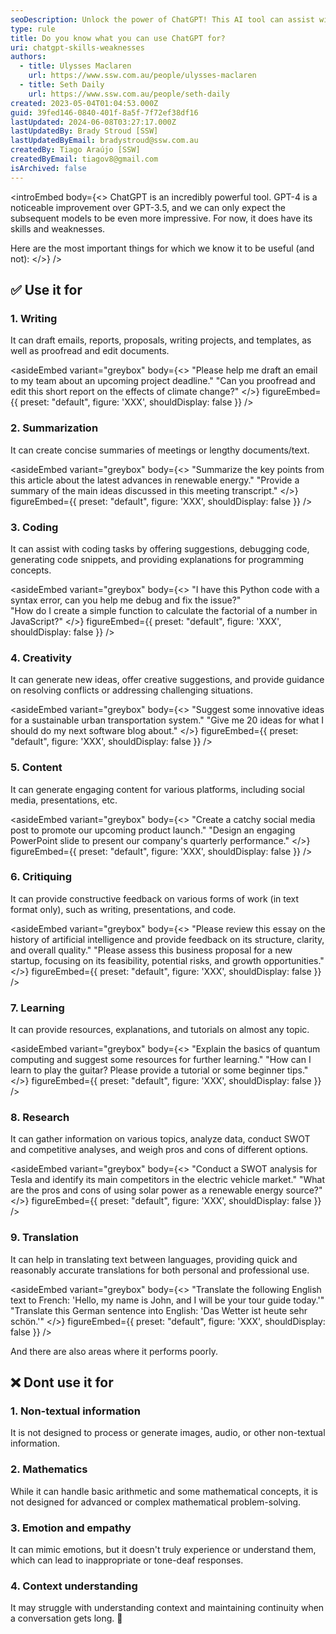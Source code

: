 ```yaml
---
seoDescription: Unlock the power of ChatGPT! This AI tool can assist with writing, summarization, coding, creativity, content generation, critiquing, learning, research, and translation tasks.
type: rule
title: Do you know what you can use ChatGPT for?
uri: chatgpt-skills-weaknesses
authors:
  - title: Ulysses Maclaren
    url: https://www.ssw.com.au/people/ulysses-maclaren
  - title: Seth Daily
    url: https://www.ssw.com.au/people/seth-daily
created: 2023-05-04T01:04:53.000Z
guid: 39fed146-0840-401f-8a5f-7f72ef38df16
lastUpdated: 2024-06-08T03:27:17.000Z
lastUpdatedBy: Brady Stroud [SSW]
lastUpdatedByEmail: bradystroud@ssw.com.au
createdBy: Tiago Araújo [SSW]
createdByEmail: tiagov8@gmail.com
isArchived: false
---
```


<introEmbed
  body={<>
ChatGPT is an incredibly powerful tool. GPT-4 is a noticeable improvement over GPT-3.5, and we can only expect the subsequent models to be even more impressive. For now, it does have its skills and weaknesses.

Here are the most important things for which we know it to be useful (and not):
  </>}
/>
## ✅ Use it for

### 1. Writing

It can draft emails, reports, proposals, writing projects, and templates, as well as proofread and edit documents.

<asideEmbed
  variant="greybox"
  body={<>
    "Please help me draft an email to my team about an upcoming project deadline."
"Can you proofread and edit this short report on the effects of climate change?"
  </>}
  figureEmbed={{
    preset: "default",
    figure: 'XXX',
    shouldDisplay: false
  }}
/>

### 2. Summarization

It can create concise summaries of meetings or lengthy documents/text.

<asideEmbed
  variant="greybox"
  body={<>
    "Summarize the key points from this article about the latest advances in renewable energy."
"Provide a summary of the main ideas discussed in this meeting transcript."
  </>}
  figureEmbed={{
    preset: "default",
    figure: 'XXX',
    shouldDisplay: false
  }}
/>

### 3. Coding

It can assist with coding tasks by offering suggestions, debugging code, generating code snippets, and providing explanations for programming concepts.

<asideEmbed
  variant="greybox"
  body={<>
    "I have this Python code with a syntax error, can you help me debug and fix the issue?"\
"How do I create a simple function to calculate the factorial of a number in JavaScript?"
  </>}
  figureEmbed={{
    preset: "default",
    figure: 'XXX',
    shouldDisplay: false
  }}
/>

### 4. Creativity

It can generate new ideas, offer creative suggestions, and provide guidance on resolving conflicts or addressing challenging situations.

<asideEmbed
  variant="greybox"
  body={<>
    "Suggest some innovative ideas for a sustainable urban transportation system."
"Give me 20 ideas for what I should do my next software blog about."
  </>}
  figureEmbed={{
    preset: "default",
    figure: 'XXX',
    shouldDisplay: false
  }}
/>

### 5. Content

It can generate engaging content for various platforms, including social media, presentations, etc.

<asideEmbed
  variant="greybox"
  body={<>
    "Create a catchy social media post to promote our upcoming product launch."
"Design an engaging PowerPoint slide to present our company's quarterly performance."
  </>}
  figureEmbed={{
    preset: "default",
    figure: 'XXX',
    shouldDisplay: false
  }}
/>

### 6. Critiquing

It can provide constructive feedback on various forms of work (in text format only), such as writing, presentations, and code.

<asideEmbed
  variant="greybox"
  body={<>
    "Please review this essay on the history of artificial intelligence and provide feedback on its structure, clarity, and overall quality."
"Please assess this business proposal for a new startup, focusing on its feasibility, potential risks, and growth opportunities."
  </>}
  figureEmbed={{
    preset: "default",
    figure: 'XXX',
    shouldDisplay: false
  }}
/>

### 7. Learning

It can provide resources, explanations, and tutorials on almost any topic.

<asideEmbed
  variant="greybox"
  body={<>
    "Explain the basics of quantum computing and suggest some resources for further learning."
"How can I learn to play the guitar? Please provide a tutorial or some beginner tips."
  </>}
  figureEmbed={{
    preset: "default",
    figure: 'XXX',
    shouldDisplay: false
  }}
/>

### 8. Research

It can gather information on various topics, analyze data, conduct SWOT and competitive analyses, and weigh pros and cons of different options.

<asideEmbed
  variant="greybox"
  body={<>
    "Conduct a SWOT analysis for Tesla and identify its main competitors in the electric vehicle market."
"What are the pros and cons of using solar power as a renewable energy source?"
  </>}
  figureEmbed={{
    preset: "default",
    figure: 'XXX',
    shouldDisplay: false
  }}
/>

### 9. Translation

It can help in translating text between languages, providing quick and reasonably accurate translations for both personal and professional use.

<asideEmbed
  variant="greybox"
  body={<>
    "Translate the following English text to French: 'Hello, my name is John, and I will be your tour guide today.'"
"Translate this German sentence into English: 'Das Wetter ist heute sehr schön.'"
  </>}
  figureEmbed={{
    preset: "default",
    figure: 'XXX',
    shouldDisplay: false
  }}
/>

And there are also areas where it performs poorly.

## ❌ Dont use it for

### 1. Non-textual information

It is not designed to process or generate images, audio, or other non-textual information.

### 2. Mathematics

While it can handle basic arithmetic and some mathematical concepts, it is not designed for advanced or complex mathematical problem-solving.

### 3. Emotion and empathy

It can mimic emotions, but it doesn't truly experience or understand them, which can lead to inappropriate or tone-deaf responses.

### 4. Context understanding

It may struggle with understanding context and maintaining continuity when a conversation gets long. 🤖
